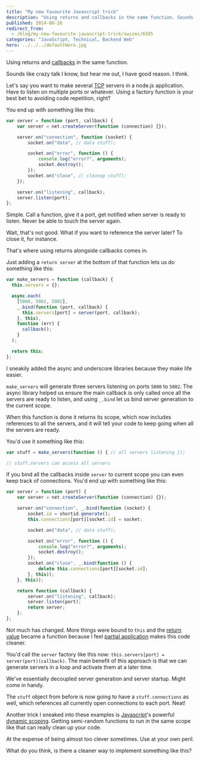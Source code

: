 ```yaml
---
title: "My new favourite Javascript trick"
description: "Using returns and callbacks in the same function. Sounds like crazy talk I know, but hear me out, I have good reason. I think."
published: 2014-06-26
redirect_from:
  - /blog/my-new-favourite-javascript-trick/swizec/6585
categories: "JavaScript, Technical, Backend Web"
hero: ../../../defaultHero.jpg
---
```


Using returns and [callbacks](http://en.wikipedia.org/wiki/Callback_%28computer_programming%29 "Callback (computer programming)") in the same function.

Sounds like crazy talk I know, but hear me out, I have good reason. I think.

Let's say you want to make several [TCP](http://en.wikipedia.org/wiki/Transmission_Control_Protocol "Transmission Control Protocol") servers in a node.js application. Have to listen on multiple ports or whatever. Using a factory function is your best bet to avoiding code repetition, right?

You end up with something like this:

```javascript
var server = function (port, callback) {
    var server = net.createServer(function (connection) {});

    server.on("connection", function (socket) {
        socket.on("data", // data stuff);

        socket.on("error", function () {
            console.log("error?", arguments);
            socket.destroy();
        });
        socket.on("close", // cleanup stuff);
    });

    server.on("listening", callback);
    server.listen(port);
};
```

Simple. Call a function, give it a port, get notified when server is ready to listen. Never be able to touch the server again.

Wait, that's not good. What if you want to reference the server later? To close it, for instance.

That's where using returns alongside callbacks comes in.

Just adding a `return server` at the bottom of that function lets us do something like this:

```javascript
var make_servers = function (callback) {
  this.servers = {};

  async.each(
    [5000, 5001, 5002],
    _.bind(function (port, callback) {
      this.servers[port] = server(port, callback);
    }, this),
    function (err) {
      callback();
    }
  );

  return this;
};
```

I sneakily added the async and underscore libraries because they make life easier.

`make_servers` will generate three servers listening on ports `5000` to `5002`. The async library helped us ensure the main callback is only called once all the servers are ready to listen, and using `_.bind` let us bind server generation to the current scope.

When this function is done it returns its scope, which now includes references to all the servers, and it will tell your code to keep going when all the servers are ready.

You'd use it something like this:

```javascript
var stuff = make_servers(function () { // all servers listening });

// stuff.servers can access all servers
```

If you bind all the callbacks inside `server` to current scope you can even keep track of connections. You'd end up with something like this:

```javascript
var server = function (port) {
    var server = net.createServer(function (connection) {});

    server.on("connection", _.bind(function (socket) {
        socket.id = shortid.generate();
        this.connections[port][socket.id] = socket;

        socket.on("data", // data stuff);

        socket.on("error", function () {
            console.log("error?", arguments);
            socket.destroy();
        });
        socket.on("close", _.bind(function () {
            delete this.connections[port][socket.id];
        }, this));
    }, this));

    return function (callback) {
        server.on("listening", callback);
        server.listen(port);
        return server;
    };
};
```

Not much has changed. More things were bound to `this` and the [return value](http://en.wikipedia.org/wiki/Return_statement "Return statement") became a function because I feel [partial application](http://en.wikipedia.org/wiki/Partial_application "Partial application") makes this code cleaner.

You'd call the `server` factory like this now: `this.servers[port] = server(port)(callback)`. The main benefit of this approach is that we can generate servers in a loop and activate them at a later time.

We've essentially decoupled server generation and server startup. Might come in handy.

The `stuff` object from before is now going to have a `stuff.connections` as well, which references all currently open connections to each port. Neat!

Another trick I sneaked into these examples is [Javascript](http://en.wikipedia.org/wiki/JavaScript "JavaScript")'s powerful [dynamic scoping](http://en.wikipedia.org/wiki/Scope_%28computer_science%29 "Scope (computer science)"). Getting semi-random functions to run in the same scope like that can really clean up your code.

At the expense of being almost too clever sometimes. Use at your own peril.

What do you think, is there a cleaner way to implement something like this?
